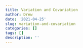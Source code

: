 ```yaml
---
title: Variation and Covariation
author: Drew
date: '2021-04-25'
slug: variation-and-covariation
categories: []
tags: []
description: ''
---
```

